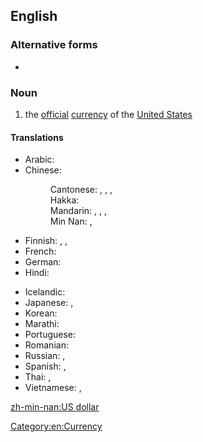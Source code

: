 ==English==

===Alternative forms===
* {{l|en|U.S. dollar}}

===Noun===
{{en-noun|head=[[US]] [[dollar]]}}
{{wikipedia|United States dollar}}

# the [[official]] [[currency]] of the [[United States]]

====Translations====
{{trans-top|official currency of the United States}}
* Arabic: {{t|ar|دُولَار أَمْرِيكِيّ|m|tr=dōlār ʾamrīkiyy}}
* Chinese:
*: Cantonese: {{t|yue|美元|tr=mei6 jyun4|sc=Hani}}, {{t|yue|美圓|sc=Hani}}, {{t|yue|美圆|tr=mei6 jyun4|sc=Hani}}, {{t|yue|美金|tr=mei6 gam1|sc=Hani}}
*: Hakka: {{t|hak|美金|tr=Mî-kîm|sc=Hani}}
*: Mandarin: {{t+|cmn|美元|tr=Měiyuán|sc=Hani}}, {{t+|cmn|美圓|sc=Hani}}, {{t+|cmn|美圆|tr=Měiyuán|sc=Hani}}, {{t+|cmn|美金|tr=Měijīn|sc=Hani}}
*: Min Nan: {{t|nan|美元|tr=Bí-gôan|sc=Hani}}, {{t+|nan|美金|tr=Bí-kim|sc=Hani}}
* Finnish: {{t|fi|Yhdysvaltain dollari}}, {{t+|fi|dollari}}, {{t|fi|US-dollari}}
* French: {{t|fr|dollar américain|m}}
* German: {{t+|de|US-Dollar|m}}
* Hindi: {{t|hi|अमेरिकी डॉलर|m|sc=Deva}}
{{trans-mid}}
* Icelandic: {{t|is|bandaríkjadalur}}
* Japanese: {{t|ja|アメリカ・ドル|tr=Amerika-doru}}, {{t|ja|米ドル|tr=Bei-doru}}
* Korean: {{t|ko|^미국 달러|sc=Kore}}
* Marathi: {{t|mr|अमेरिकन डॉलर|m|sc=Deva}}
* Portuguese: {{t|pt|dólar americano|m}}
* Romanian: {{t|ro|dolar american|m}}
* Russian: {{t|ru|америка́нский до́ллар|m}}, {{t|ru|до́ллар США|m}}
* Spanish: {{t|es|dólar de EE.UU.|m}}, {{t|es|dólar americano|m}}
* Thai: {{t|th|ดอลลาร์สหรัฐ|tr=donlâat ràt|sc=Thai}}, {{t|th|ดอลลาร์อเมริกัน|tr=donlâa amayrígan|sc=Thai}}
* Vietnamese: {{t|vi|đô-la Mỹ}}, {{t|vi|đồng Mỹ}}
{{trans-bottom}}

[[Category:en:Currency]]

[[zh-min-nan:US dollar]]